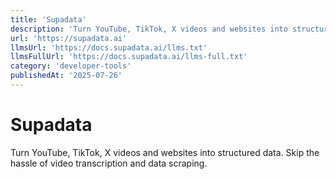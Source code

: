 ```yaml
---
title: 'Supadata'
description: 'Turn YouTube, TikTok, X videos and websites into structured data. Skip the hassle of video transcription and data scraping.'
url: 'https://supadata.ai'
llmsUrl: 'https://docs.supadata.ai/llms.txt'
llmsFullUrl: 'https://docs.supadata.ai/llms-full.txt'
category: 'developer-tools'
publishedAt: '2025-07-26'
---
```


# Supadata

Turn YouTube, TikTok, X videos and websites into structured data. Skip the hassle of video transcription and data scraping.
